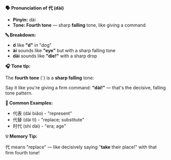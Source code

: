 **🗣️ Pronunciation of 代 (dài)**

- **Pinyin:** dài
- **Tone: Fourth tone** — sharp **falling** tone, like giving a command

**🔤 Breakdown:**

- **d** like **"d"** in "dog"
- **ài** sounds like **"eye"** but with a sharp falling tone
- **dài** sounds like **"die!"** with a sharp drop

**🎧 Tone tip:**

The **fourth tone** (ˋ) is a **sharp falling** tone:

Say it like you're giving a firm command: **"dài!"** — that's the decisive, falling tone pattern.

**📝 Common Examples:**

- 代表 (dài biǎo) - "represent"
- 代替 (dài tì) - "replace; substitute"
- 时代 (shí dài) - "era; age"

**💡 Memory Tip:**

代 means "replace" — like decisively saying "**take** their place!" with that firm fourth tone!
